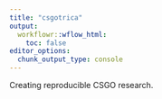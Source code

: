 ```yaml
---
title: "csgotrica"
output:
  workflowr::wflow_html:
    toc: false
editor_options:
  chunk_output_type: console
---
```


Creating reproducible CSGO research.
